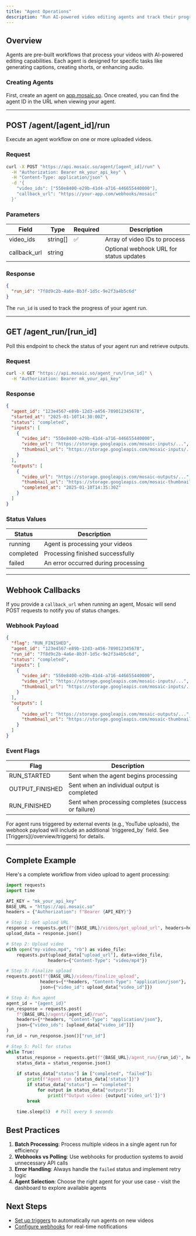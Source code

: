 ```yaml
---
title: "Agent Operations"
description: "Run AI-powered video editing agents and track their progress"
---
```


## Overview

Agents are pre-built workflows that process your videos with AI-powered editing capabilities. Each agent is designed for specific tasks like generating captions, creating shorts, or enhancing audio.

### Creating Agents

First, create an agent on [app.mosaic.so](https://app.mosaic.so). Once created, you can find the agent ID in the URL when viewing your agent.

---

## POST /agent/[agent_id]/run

Execute an agent workflow on one or more uploaded videos.

### Request
```bash
curl -X POST "https://api.mosaic.so/agent/[agent_id]/run" \
  -H "Authorization: Bearer mk_your_api_key" \
  -H "Content-Type: application/json" \
  -d '{
    "video_ids": ["550e8400-e29b-41d4-a716-446655440000"],
    "callback_url": "https://your-app.com/webhooks/mosaic"
  }'
```

### Parameters

| Field | Type | Required | Description |
| --- | --- | --- | --- |
| video_ids | string[] | ✅ | Array of video IDs to process |
| callback_url | string | | Optional webhook URL for status updates |

### Response
```json
{
  "run_id": "7f8d9c2b-4a6e-8b3f-1d5c-9e2f3a4b5c6d"
}
```

The `run_id` is used to track the progress of your agent run.

---

## GET /agent_run/[run_id]

Poll this endpoint to check the status of your agent run and retrieve outputs.

### Request
```bash
curl -X GET "https://api.mosaic.so/agent_run/[run_id]" \
  -H "Authorization: Bearer mk_your_api_key"
```

### Response
```json
{
  "agent_id": "123e4567-e89b-12d3-a456-789012345678",
  "started_at": "2025-01-10T14:30:00Z",
  "status": "completed",
  "inputs": [
    {
      "video_id": "550e8400-e29b-41d4-a716-446655440000",
      "video_url": "https://storage.googleapis.com/mosaic-inputs/...",
      "thumbnail_url": "https://storage.googleapis.com/mosaic-inputs/..."
    }
  ],
  "outputs": [
    {
      "video_url": "https://storage.googleapis.com/mosaic-outputs/...",
      "thumbnail_url": "https://storage.googleapis.com/mosaic-thumbnails/...",
      "completed_at": "2025-01-10T14:35:30Z"
    }
  ]
}
```

### Status Values

| Status | Description |
| --- | --- |
| running | Agent is processing your videos |
| completed | Processing finished successfully |
| failed | An error occurred during processing |

---

## Webhook Callbacks

If you provide a `callback_url` when running an agent, Mosaic will send POST requests to notify you of status changes.

### Webhook Payload

```json
{
  "flag": "RUN_FINISHED",
  "agent_id": "123e4567-e89b-12d3-a456-789012345678",
  "run_id": "7f8d9c2b-4a6e-8b3f-1d5c-9e2f3a4b5c6d",
  "status": "completed",
  "inputs": [
    {
      "video_id": "550e8400-e29b-41d4-a716-446655440000",
      "video_url": "https://storage.googleapis.com/mosaic-inputs/...",
      "thumbnail_url": "https://storage.googleapis.com/mosaic-inputs/..."
    }
  ],
  "outputs": [
    {
      "video_url": "https://storage.googleapis.com/mosaic-outputs/...",
      "thumbnail_url": "https://storage.googleapis.com/mosaic-thumbnails/..."
    }
  ]
}
```

### Event Flags

| Flag | Description |
| --- | --- |
| RUN_STARTED | Sent when the agent begins processing |
| OUTPUT_FINISHED | Sent when an individual output is completed |
| RUN_FINISHED | Sent when processing completes (success or failure) |

<Note>
For agent runs triggered by external events (e.g., YouTube uploads), the webhook payload will include an additional `triggered_by` field. See [Triggers](/overview/triggers) for details.
</Note>

---

## Complete Example

Here's a complete workflow from video upload to agent processing:

```python
import requests
import time

API_KEY = "mk_your_api_key"
BASE_URL = "https://api.mosaic.so"
headers = {"Authorization": f"Bearer {API_KEY}"}

# Step 1: Get upload URL
response = requests.get(f"{BASE_URL}/videos/get_upload_url", headers=headers)
upload_data = response.json()

# Step 2: Upload video
with open("my-video.mp4", "rb") as video_file:
    requests.put(upload_data["upload_url"], data=video_file, 
                headers={"Content-Type": "video/mp4"})

# Step 3: Finalize upload
requests.post(f"{BASE_URL}/videos/finalize_upload", 
             headers={**headers, "Content-Type": "application/json"},
             json={"video_id": upload_data["video_id"]})

# Step 4: Run agent
agent_id = "{agent_id}"
run_response = requests.post(
    f"{BASE_URL}/agent/{agent_id}/run",
    headers={**headers, "Content-Type": "application/json"},
    json={"video_ids": [upload_data["video_id"]]}
)
run_id = run_response.json()["run_id"]

# Step 5: Poll for status
while True:
    status_response = requests.get(f"{BASE_URL}/agent_run/{run_id}", headers=headers)
    status_data = status_response.json()
    
    if status_data["status"] in ["completed", "failed"]:
        print(f"Agent run {status_data['status']}")
        if status_data["status"] == "completed":
            for output in status_data["outputs"]:
                print(f"Output video: {output['video_url']}")
        break
    
    time.sleep(5)  # Poll every 5 seconds
```

## Best Practices

1. **Batch Processing**: Process multiple videos in a single agent run for efficiency
2. **Webhooks vs Polling**: Use webhooks for production systems to avoid unnecessary API calls
3. **Error Handling**: Always handle the `failed` status and implement retry logic
4. **Agent Selection**: Choose the right agent for your use case - visit the dashboard to explore available agents

## Next Steps

- [Set up triggers](/overview/triggers) to automatically run agents on new videos
- [Configure webhooks](/overview/webhooks) for real-time notifications
